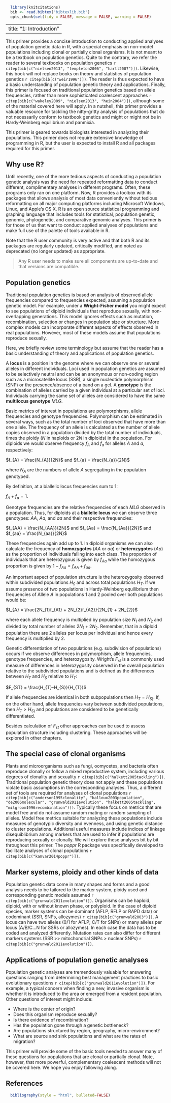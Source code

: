 ```r
  library(knitcitations)
  bib <- read.bibtex("bibtexlib.bib")
  opts_chunk$set(tidy = FALSE, message = FALSE, warning = FALSE) 
```
---
title: "1: Introduction"
---

This primer provides a concise introduction to conducting applied analyses of population genetic data in R, with a special emphasis on non-model populations including clonal or partially clonal organisms. It is not meant to be a textbook on population genetics. Quite to the contrary, we refer the reader to several textbooks on population genetics `r citep(bib[c("nielsen2013", "templeton2006", "hartl2007")])`. Likewise, this book will not replace books on theory and statistics of population genetics `r citep(bib[c("weir1996")])`. The reader is thus expected to have a basic understanding of population genetic theory and applications. Finally, this primer is focused on traditional population genetics based on allele frequencies, rather than more sophisticated coalescent approaches `r citep(bib[c("wakeley2009", "nielsen2013", "hein2004")])`, although some of the material covered here will apply. In a nutshell, this primer provides a valuable resource for tackling the nitty-gritty analysis of populations that do not necessarily conform to textbook genetics and might or might not be in Hardy-Weinberg equilibrium and panmixia. 

This primer is geared towards biologists interested in analyzing their populations. This primer does not require extensive knowledge of programming in R, but the user is expected to install R and all packages required for this primer. 

Why use R?
-----

Until recently, one of the more tedious aspects of conducting a population genetic analysis was the need for repeated reformatting data to conduct different, complimentary analyses in different programs. Often, these programs only ran on one platform. Now, R provides a toolbox with its packages that allows analysis of most data conveniently without tedious reformatting on all major computing platforms including Microsoft Windows, Linux, and Apple's OS X. R is an open source statistical programming and graphing language that includes tools for statistical, population genetic, genomic, phylogenetic, and comparative genomic analyses. This primer is for those of us that want to conduct applied analyses of populations and make full use of the palette of tools available in R.

Note that the R user community is very active and that both R and its packages are regularly updated, critically modified, and noted as deprecated (no longer updated) as appropriate. 

> Any R user needs to make sure all components are up-to-date and that versions are compatible. 

Population genetics
----

Traditional population genetics is based on analysis of observed allele frequencies compared to frequencies expected, assuming a population genetic model. For example, under a **Wright-Fisher model** you might expect to see populations of diploid individuals that reproduce sexually, with non-overlapping generations. This model ignores effects such as mutation, recombination, selection or changes in population size or structure. More complex models can incorporate different aspects of effects observed in real populations. However, most of these models assume that populations reproduce sexually. 

Here, we briefly review some terminology but assume that the reader has a basic understanding of theory and applications of population genetics.

A **locus** is a position in the genome where we can observe one or several alleles in different individuals. Loci used in population genetics are assumed to be selectively neutral and can be an anonymous or non-coding region such as a microsatellite locus (SSR), a single nucleotide polymorphism (SNP) or the presence/absence of a band on a gel. A **genotype** is the combination of alleles carried by a  given individual at a particular set of loci. Individuals carrying the same set of alleles are considered to have the same **multilocus genotype** $MLG$. 

Basic metrics of interest in populations are polymorphisms, allele frequencies and genotype frequencies. Polymorphism can be estimated in several ways, such as the total number of loci observed that have more than one allele. The frequency of an allele is calculated as the number of allele copies observed in a population divided by the total number of individuals, times the ploidy ($N$ in haploids or $2N$ in diploids) in the population. For diploids we would observe frequency $f_{A}$ and $f_{a}$ for alleles $A$ and $a$, respectively:
 
$f_{A} = \frac{N_{A}}{2N}$ and $f_{a} = \frac{N_{a}}{2N}$

where $N_{A}$ are the numbers of allele $A$ segregating in the population genotyped. 

By definition, at a biallelic locus frequencies sum to 1: 

$f_{A} + f_{a} = 1$.

Genotype frequencies are the relative frequencies of each $MLG$ observed in a population. Thus, for diploids at a **biallelic locus** we can observe three genotypes: $AA$, $Aa$, and $aa$ and their respective frequencies:

$f_{AA} = \frac{N_{AA}}{2N}$ and $f_{Aa} = \frac{N_{Aa}}{2N}$ and $f_{aa} = \frac{N_{aa}}{2N}$ 

These frequencies again add up to 1. In diploid organisms we can also calculate the frequency of **homozygotes** ($AA$ or $aa$) or **heterozygotes** ($Aa$) as the proportion of individuals falling into each class. The proportion of individuals that are heterozygous is given by $f_{Aa}$ while the homozygous proportion is given by $1-f_{Aa} = f_{AA}+f_{aa}$.

An important aspect of population structure is the heterozygosity observed within subdivided populations $H_{S}$ and across total populations $H_{T}$. If we assume presence of two populations in Hardy-Weinberg equilibrium then frequencies of Allele $A$ in populations 1 and 2 pooled over both populations would be:

$f_{A} = \frac{2N_{1}f_{A1} + 2N_{2}f_{A2}}{2N_{1} + 2N_{2}}$

where each allele frequency is multiplied by population size $N_{1}$ and $N_{2}$ and divided by total number of alleles $2N_{1} + 2N_{2}$. Remember, that in a diploid population there are 2 alleles per locus per individual and hence every frequency is multiplied by 2. 

Genetic differentiation of two populations (e.g. subdivision of populations) occurs if we observe differences in polymorphism, allele frequencies, genotype frequencies, and heterozygosity. Wright's  $F_{st}$ is a commonly used measure of differences in heterozygosity observed in the overall population relative to the subdivided populations and is defined as the differences between $H_{T}$ and $H_{S}$ relative to $H_{T}$:

$F_{ST} = \frac{H_{T}-H_{S}}{H_{T}}$

If allele frequencies are identical in both subpopulations then $H_{T} = H_{S)}$. If, on the other hand, allele frequencies vary between subdivided populations, then $H_{T} > H_{S)}$ and populations are considered to be genetically differentiated.

Besides calculation of $F_{st}$  other approaches can be used to assess population structure including clustering. These approaches will be explored in other chapters.

The special case of clonal organisms
----

Plants and microorganisms such as fungi, oomycetes, and bacteria often reproduce clonally or follow a mixed reproductive system, including various degrees of clonality and sexuality `r citep(bib[c("halkett2005tackling")])`. Traditional population genetic theory does not apply and these populations violate basic assumptions in the corresponding analyses. Thus, a different set of tools are required for analyses of clonal populations `r citep(bib[c("anderson1995clonality", "balloux2003population", "de2006molecular", "grunwald2011evolution", "halkett2005tackling", "milgroom1996recombination")])`. Typically these focus on metrics that are model free and do not assume random mating or random sampling of alleles. Model free metrics suitable for analyzing these populations include measures of genotypic diversity and evenness, and using genetic distance to cluster populations. Additional useful measures include indices of linkage disequiblibrium among markers that are used to infer if populations are reproducing sexually or clonally. We will explore these analyses bit by bit throughout this primer. The *poppr* R package was specifically developed to facilitate analyses of clonal populations `r citep(bib[c("kamvar2014poppr")])`.

Marker systems, ploidy and other kinds of data
----

Population genetic data come in many shapes and forms and a good analysis needs to be tailored to the marker system, ploidy used and corresponding genetic models assumed `r citep(bib[c("grunwald2011evolution")])`. Organisms can be haploid, diploid, with or without known phase, or polyploid. In the case of diploid species, marker systems can be dominant (AFLP, RFLP or RAPD data) or codominant (SSR, SNPs, allozymes) `r citep(bib[c("grunwald2003")])`. A locus can have two alleles (0/1 for AFLP; C/T for SNPs) or many alleles per locus (A/B/C...N for SSRs or allozymes). In each case the data has to be coded and analyzed differently. Mutation rates can also differ for different markers systems (SSR >> mitochondrial SNPs > nuclear SNPs) `r citep(bib[c("grunwald2011evolution")])`. 

Applications of population genetic analyses
----

Population genetic analyses are tremendously valuable for answering questions ranging from determining best management practices to basic evolutionary questions `r citep(bib[c("grunwald2011evolution")])`. For example, a typical concern when finding a new, invasive organism is whether it is introduced to the area or emerged from a resident population. Other questions of interest might include:

 - Where is the center of origin? 
 - Does this organism reproduce sexually? 
 - Is there evidence of recombination? 
 - Has the population gone through a genetic bottleneck? 
 - Are populations structured by region, geography, micro-environment? 
 - What are source and sink populations and what are the rates of migration? 
 
This primer will provide some of the basic tools needed to answer many of these questions for populations that are clonal or partially clonal. Note, however, that more powerful, complementary coalescent methods will not be covered here. We hope you enjoy following along. 

References
----------
```r
  bibliography(style = "html", bulleted=FALSE)
```